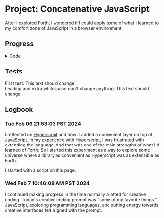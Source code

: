 # Project: Concatenative JavaScript

After I explored Forth, I wondered if I could apply some of what I learned to my comfort zone of JavaScript in a browser environment. 

## Progress

<details>
<summary>Code</summary>
<FancyScriptTag type="module">{`
let dictionary = null;
const ctx = {
  parameterStack: [],
  inputStream: "",
  inputStreamPointer: 0,
  pop: () => ctx.parameterStack.pop(),
  push: (...args) => ctx.parameterStack.push(...args),
  me: null
}

function addDictionaryWord({ name, impl }) {
  const prev = dictionary;
  dictionary = { prev, name, impl }
}

addDictionaryWord({ name: "me", impl: ({ ctx }) => ctx.push(ctx.me) })
addDictionaryWord({ name: "'", impl: ({ ctx }) => {
    ctx.push(consume({ until: "'", including: true }))
} })
addDictionaryWord({ name: ">text", impl: ({ ctx }) => ctx.pop().innerText = ctx.pop() })

function findDictionaryEntry({ word }) {
  let entry = dictionary;
  
  while (entry) {
    if (entry.name == word) return entry;
    entry = entry.prev
  }
}

function wordAsPrimitive({ word }) {
  const toReturn = { isPrimitive: true };
  if (word.match(/^-?\d+$/)) { 
    toReturn.value = parseInt(word, 10);
  } else if (word.match(/^-?\d+(\.\d+)?$/)) { 
    toReturn.value = parseFloat(word, 10);
  } else {
    toReturn.isPrimitive = false;
  }
  
  return toReturn;
}

function execute({ word }) {
  const dictionaryEntry = findDictionaryEntry({ word })
  
  if (dictionaryEntry) {
    dictionaryEntry.impl({ ctx });
  } else {
    const primitiveMaybe = wordAsPrimitive({ word });
    
    if (primitiveMaybe.isPrimitive) {
        ctx.push(primitiveMaybe.value)
    } else {
        throw new Error(\u0060Couldn't comprehend word '\${word}'\u0060);
    }
  }
}

function consume({ until, including }) {
    let value = '';
    while (ctx.inputStreamPointer < ctx.inputStream.length) {
      const char = ctx.inputStream[ctx.inputStreamPointer];
      if (typeof until === "string" && char === until) break;
      if (RegExp.prototype.isPrototypeOf(until) && until.test(char)) break;
      ctx.inputStreamPointer++;
      value += char;
    }
    if (including) ctx.inputStreamPointer++;
    return value;
}

function query({ input, me }) {
  ctx.me = me;
  ctx.inputStream += input;

  while (ctx.inputStreamPointer < ctx.inputStream.length) {
    // Consume any beginning whitespace
    consume({ until: /\\S/ })
    
    // Input only had whitespace
    if (ctx.inputStreamPointer >= ctx.inputStream.length) return;
    
    const word = consume({ until: /\\s/ })
  
    if (word.length > 0) {
      execute({ word })
    }
  }
}

document.querySelectorAll("[c]").forEach(el => query({ input: el.getAttribute('c'), me: el }))
`}</FancyScriptTag>
</details>

## Tests

<div>First test: <span c="' Success' me >text">This text should change</span></div>
<div>Leading and extra whitespace don't change anything: <span c="    ' Success'    me    >text   ">This text should change</span></div>

## Logbook

### Tue Feb 06 21:53:03 PST 2024

I reflected on [Hyperscript](https://hyperscript.org) and how it added a convenient layer on top of JavaScript. In my experience with Hyperscript, I was frustrated with extending the language. And that was one of the main strengths of what I'd learned of Forth. So I started this experiment as a way to explore some universe where a library as convenient as Hyperscript was as extensible as Forth.

I started with a script on this page.

### Wed Feb  7 10:46:08 AM PST 2024

I continued making progress in the time normally allotted for creative coding. Today's creative coding prompt was "some of my favorite things." JavaScript, exploring programming languages, and putting energy towards creative interfaces felt aligned with the prompt.
